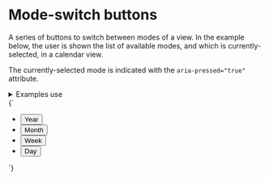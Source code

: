 
<Meta title="UI/Buttons/Mode-switch buttons" />

# Mode-switch buttons

A series of buttons to switch between modes of a view. In the example below, the user is shown the list of available modes, and which is currently-selected, in a calendar view.

The currently-selected mode is indicated with the `aria-pressed="true"` attribute.

<details class="u-margin-xl-y">
  <summary class="u-h4 u-font--medium">Examples use</summary>
  <ul>
    <li><a href="/docs/atoms-button-base--button-element">a-button</a></li>
    <li><a href="/docs/atoms-button-mode-mode">a-button--mode</a></li>
    <li><a href="/docs/atoms-list-reset--list-reset">a-list-reset</a></li>
    <li><a href="/docs/utilities-flex--flex">u-flex</a></li>
    <li><a href="/docs/utilities-box-alignment--items-stretch">u-items-stretch</a></li>
    <li><a href="/docs/utilities-margin--margin-m">u-margin</a></li>
    <li><a href="/docs/utilities-padding--padding-m">u-padding</a></li>
    <li><a href="/docs/utilities-typography--typography">u-h6</a></li>
  </ul>
</details>

<Canvas>
  <Story name="Mode-switch buttons">
    {`
      <ul class="a-list-reset u-flex u-flex--inline u-items-stretch u-items-center a-button--mode-container u-padding-xs u-bg--gray-20">
        <li class="u-margin-xs-right">
          <button class="a-button a-button--mode u-h6" type="button">
            Year
          </button>
        </li>
        <li class="u-margin-xs-right">
          <button class="a-button a-button--mode u-h6" type="button">
            Month
          </button>
        </li>
        <li class="u-margin-xs-right">
          <button class="a-button a-button--mode u-h6" type="button">
            Week
          </button>
        </li>
        <li>
          <button class="a-button a-button--mode u-h6" type="button" aria-pressed="true">
            Day
          </button>
        </li>
      </ul>
    `}
  </Story>
</Canvas>
